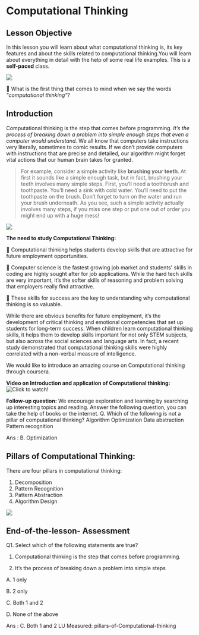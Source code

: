 # Computational Thinking

## Lesson Objective
In this lesson you will learn about what computational thinking is, its key features and about the skills related to computational thinking.You will learn about everything in detail with the help of some real life examples. This is a **self-paced** class.

![](https://s3.ap-south-1.amazonaws.com/kalvi-education.github.io/problem-solving/ct.png)

:thought_balloon: What is the first thing that comes to mind when we say the words *"computational thinking"*?

## Introduction
Computational thinking is the step that comes before programming. *It’s the process of breaking down a problem into simple enough steps that even a computer would understand.* We all know that computers take instructions very literally, sometimes to comic results. If we don’t provide computers with instructions that are precise and detailed, our algorithm might forget vital actions that our human brain takes for granted.

>For example, consider a simple activity like **brushing your teeth**. At first it sounds like a simple enough task, but in fact, brushing your teeth involves many simple steps. First, you’ll need a toothbrush and toothpaste. You’ll need a sink with cold water. You’ll need to put the toothpaste on the brush. Don’t forget to turn on the water and run your brush underneath. As you see, such a simple activity actually involves many steps, if you miss one step or put one out of order you might end up with a huge mess!

![](https://s3.ap-south-1.amazonaws.com/kalvi-education.github.io/problem-solving/ct1.png)

**The need to study Computational Thinking:**

:pushpin: Computational thinking helps students develop skills that are attractive for future employment opportunities. 

:pushpin: Computer science is the fastest growing job market and students' skills in coding are highly sought after for job applications. While the hard tech skills are very important, it’s the softer skills of reasoning and problem solving that employers really find attractive. 

:pushpin: These skills for success are the key to understanding why computational thinking is so valuable.

While there are obvious benefits for future employment, it’s the development of critical thinking and emotional competencies that set up students for long-term success. When children learn computational thinking skills, it helps them to develop skills important for not only STEM subjects, but also across the social sciences and language arts. In fact, a recent study demonstrated that computational thinking skills were highly correlated with a non-verbal measure of intelligence.


We would like to introduce an amazing course on Computational thinking through coursera. 

**Video on Introduction and application of Computational thinking:**
![Click to watch!](https://www.coursera.org/lecture/computational-thinking-problem-solving/1-1-introduction-4twR7)

**Follow-up question:**
We encourage exploration and learning by searching up interesting topics and reading. Answer the following question, you can take the help of books or the internet.
Q. Which of the following is not a pillar of computational thinking?
Algorithm
Optimization
Data abstraction
Pattern recognition

Ans : B. Optimization

## Pillars of Computational Thinking:
There are four pillars in computational thinking:

1. Decomposition
2. Pattern Recognition
3. Pattern Abstraction
4. Algorithm Design

![](https://s3.ap-south-1.amazonaws.com/kalvi-education.github.io/problem-solving/ct2.png)


## End-of-the-lesson- Assessment
Q1. Select which of the following statements are true?
1. Computational thinking is the step that comes before programming.

2. It’s the process of breaking down a problem into simple steps

A. 1 only

B. 2 only

C. Both 1 and 2

D. None of the above

Ans : C. Both 1 and 2 
LU Measured: pillars-of-Computational-thinking


